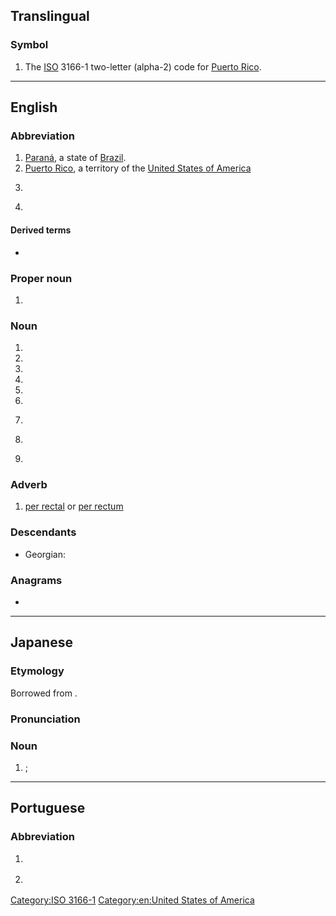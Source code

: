 {{also|pr|Pr|.pr|-pr-|P.R.|Pr.}}
{{character info/new|㏚}}
==Translingual==

===Symbol===
{{head|mul|symbol}}

# The [[ISO]] 3166-1 two-letter (alpha-2) code for [[Puerto Rico]].

[[Category:ISO 3166-1]]

----

==English==

===Abbreviation===
{{rfc-header|Abbreviation}}
{{head|en|abbreviation}}

# [[Paraná]], a state of [[Brazil]].
# [[Puerto Rico]], a territory of the [[United States of America]]
# {{lb|en|electronics}} {{abbreviation of|preset|lang=en}}
# {{lb|en|sports}} {{abbreviation of|lang=en|[[Paralympic]] [[record]]}}

====Derived terms====
* {{sense|Puerto Rico}} {{l|en|PRUSVI}}

===Proper noun===
{{en-proper noun}}

# {{initialism of|[[Port Republic]], [[New Jersey]]|lang=en}}

===Noun===
{{en-noun|~}}

# {{initialism of|lang=en|public relations}}
# {{initialism of|proportional representation]]|lang=en}}
# {{initialism of|[[permanent]] [[residence]]|lang=en}}
# {{initialism of|[[police]] [[report]]|lang=en}}
# {{initialism of|[[personal]] [[representative]]|lang=en}}
# {{initialism of|[[personal]] [[recognizance]] (bond)|lang=en}}
# {{lb|en|sports}} {{initialism of|personal record]]|lang=en}}
# {{lb|en|computing}} {{initialism of|[[pull]] [[request]]|lang=en}}
# {{lb|en|tennis}} {{initialism of|[[protected]] [[ranking]]|lang=en}}

===Adverb===
{{en-adv|-}}

# {{lb|en|medicine}} [[per rectal]] or [[per rectum]]

===Descendants===
* Georgian: {{l|ka|პიარი}}

===Anagrams===
* {{anagrams|en|R/P|RP}}

[[Category:en:United States of America]]

----

==Japanese==

===Etymology===
Borrowed from {{bor|ja|en|PR|sort=ひーあーる''}}.

===Pronunciation===
{{ja-pron|ピーアール|acc=3}}

===Noun===
{{ja-noun|ピーアール}}

# {{synof|lang=ja|パブリック・リレーションズ|tr=paburikku rirēshonzu||[[public relations]]}}; {{l|en|PR}}

----

==Portuguese==

===Abbreviation===
{{rfc-header|Abbreviation}}
{{head|pt|abbreviation}}

# {{lb|pt|Brazil}} {{abbreviation of|Paraná|lang=pt}} {{gloss|Brazilian state}}
# {{lb|pt|Portugal}} {{initialism of|[[presidente|Presidente]] da [[república|República]]|lang=pt}}